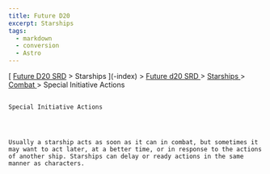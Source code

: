 ```yaml
---
title: Future D20
excerpt: Starships
tags:
  - markdown
  - conversion
  - Astro
---
```







[
[Future D20 SRD]( / ) > Starships
     ](-index)
     >
     [
      Future d20 SRD
     ](future-d20-srd-index)
     >
     [
      Starships
     ](future-d20-srd-starships-index)
     >
     [
      Combat
     ](future-d20-srd-starships-combat-index)
     > Special Initiative Actions
    




## 
    Special Initiative Actions
   



    Usually a starship acts as soon as it can in combat, but sometimes it may want to act later, at a better time, or in response to the actions of another ship. Starships can delay or ready actions in the same manner as characters.
   





